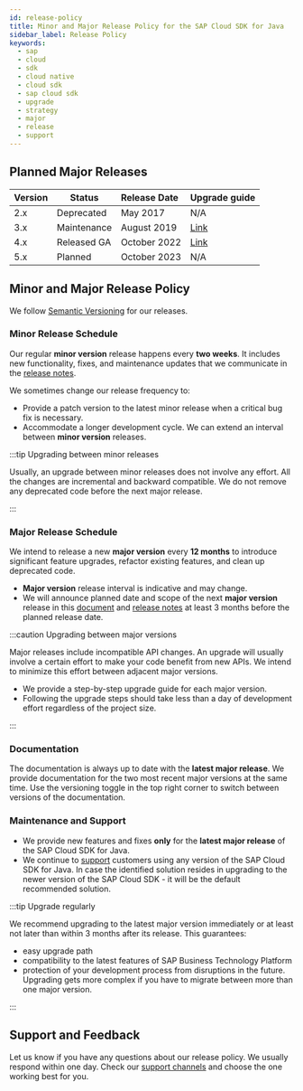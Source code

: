 ```yaml
---
id: release-policy
title: Minor and Major Release Policy for the SAP Cloud SDK for Java
sidebar_label: Release Policy
keywords:
  - sap
  - cloud
  - sdk
  - cloud native
  - cloud sdk
  - sap cloud sdk
  - upgrade
  - strategy
  - major
  - release
  - support
---
```



## Planned Major Releases

| Version | Status      | Release Date | Upgrade guide                                                        |
| :------ | ----------- | :----------- | -------------------------------------------------------------------- |
| 2.x     | Deprecated  | May 2017     | N/A                                                                  |
| 3.x     | Maintenance | August 2019  | [Link](https://developers.sap.com/tutorials/s4sdk-migration-v3.html) |
| 4.x     | Released GA | October 2022 | [Link](guides/4.0-upgrade)                                           |
| 5.x     | Planned     | October 2023 | N/A                                                                  |

## Minor and Major Release Policy

We follow [Semantic Versioning](https://semver.org/) for our releases.

### Minor Release Schedule

Our regular **minor version** release happens every **two weeks**.
It includes new functionality, fixes, and maintenance updates that we communicate in the [release notes](./release-notes.mdx).

We sometimes change our release frequency to:

- Provide a patch version to the latest minor release when a critical bug fix is necessary.
- Accommodate a longer development cycle.
  We can extend an interval between **minor version** releases.

:::tip Upgrading between minor releases

Usually, an upgrade between minor releases does not involve any effort.
All the changes are incremental and backward compatible.
We do not remove any deprecated code before the next major release.

:::

### Major Release Schedule

We intend to release a new **major version** every **12 months** to introduce significant feature upgrades, refactor existing features, and clean up deprecated code.

- **Major version** release interval is indicative and may change.
- We will announce planned date and scope of the next **major version** release in this [document](#planned-major-release-schedule) and [release notes](./release-notes.mdx) at least 3 months before the planned release date.

:::caution Upgrading between major versions

Major releases include incompatible API changes.
An upgrade will usually involve a certain effort to make your code benefit from new APIs.
We intend to minimize this effort between adjacent major versions.

- We provide a step-by-step upgrade guide for each major version.
- Following the upgrade steps should take less than a day of development effort regardless of the project size.

:::

### Documentation

The documentation is always up to date with the **latest major release**.
We provide documentation for the two most recent major versions at the same time.
Use the versioning toggle in the top right corner to switch between versions of the documentation.

### Maintenance and Support

- We provide new features and fixes **only** for the **latest major release** of the SAP Cloud SDK for Java.
- We continue to [support](/docs/overview/get-support) customers using any version of the SAP Cloud SDK for Java.
  In case the identified solution resides in upgrading to the newer version of the SAP Cloud SDK - it will be the default recommended solution.

:::tip Upgrade regularly

We recommend upgrading to the latest major version immediately or at least not later than within 3 months after its release.
This guarantees:

- easy upgrade path
- compatibility to the latest features of SAP Business Technology Platform
- protection of your development process from disruptions in the future.
  Upgrading gets more complex if you have to migrate between more than one major version.

:::

## Support and Feedback

Let us know if you have any questions about our release policy.
We usually respond within one day.
Check our [support channels](/docs/overview/get-support) and choose the one working best for you.
